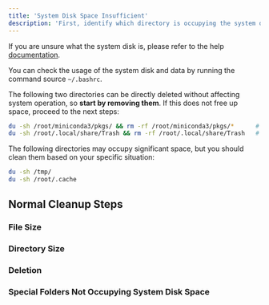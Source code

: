 ```yaml
---
title: 'System Disk Space Insufficient'
description: 'First, identify which directory is occupying the system disk space.'
---
```

If you are unsure what the system disk is, please refer to the help [documentation](/container-instance/overview).

You can check the usage of the system disk and data by running the command source `~/.bashrc`.

The following two directories can be directly deleted without affecting system operation, so **start by removing them**. If this does not free up space, proceed to the next steps:

```bash
du -sh /root/miniconda3/pkgs/ && rm -rf /root/miniconda3/pkgs/*      # Conda's historical packages
du -sh /root/.local/share/Trash && rm -rf /root/.local/share/Trash   # JupyterLab's trash
```

The following directories may occupy significant space, but you should clean them based on your specific situation:

```bash
du -sh /tmp/
du -sh /root/.cache
```

## Normal Cleanup Steps
### File Size
### Directory Size
### Deletion
### Special Folders Not Occupying System Disk Space